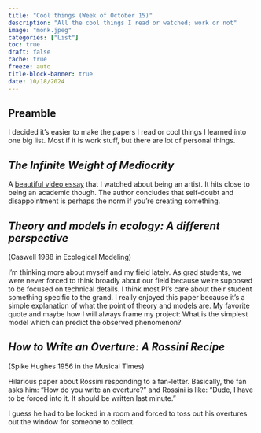 ```yaml
---
title: "Cool things (Week of October 15)"
description: "All the cool things I read or watched; work or not"
image: "monk.jpeg"
categories: ["List"]
toc: true
draft: false
cache: true
freeze: auto
title-block-banner: true
date: 10/18/2024
---
```


## Preamble

I decided it's easier to make the papers I read or cool things I learned into one big list. Most if it is work stuff, but there are lot of personal things.

## *The Infinite Weight of Mediocrity*

A [beautiful video essay](https://www.youtube.com/watch?v=cGzBaSBdikA "The infinite weight of mediocrity") that I watched about being an artist. It hits close to being an academic though. The author concludes that self-doubt and disappointment is perhaps the norm if you're creating something.

## *Theory and models in ecology: A different perspective* 
(Caswell 1988 in Ecological Modeling)

I'm thinking more about myself and my field lately. As grad students, we were never forced to think broadly about our field because we're supposed to be focused on technical details. I think most PI's care about their student something specific to the grand. I really enjoyed this paper because it's a simple explanation of what the point of theory and models are. My favorite quote and maybe how I will always frame my project: What is the simplest model which can predict the observed phenomenon?

## *How to Write an Overture: A Rossini Recipe*
(Spike Hughes 1956 in the Musical Times)

Hilarious paper about Rossini responding to a fan-letter. Basically, the fan asks him: "How do you write an overture?" and Rossini is like: "Dude, I have to be forced into it. It should be written last minute."

I guess he had to be locked in a room and forced to toss out his overtures out the window for someone to collect.
